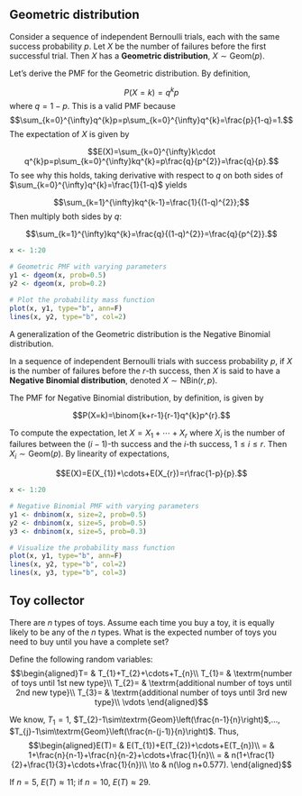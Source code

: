 ## Geometric distribution

::: {#def-geom}
Consider a sequence of independent Bernoulli trials, each with the same
success probability $p$. Let $X$ be the number of failures before the
first successful trial. Then $X$ has a **Geometric distribution**,
$X\sim\textrm{Geom}(p)$.
:::

Let's derive the PMF for the Geometric distribution. By definition,

$$P(X=k)=q^{k}p$$ where $q=1-p$. This is a valid PMF because
$$\sum_{k=0}^{\infty}q^{k}p=p\sum_{k=0}^{\infty}q^{k}=\frac{p}{1-q}=1.$$
The expectation of $X$ is given by

$$E(X)=\sum_{k=0}^{\infty}k\cdot q^{k}p=p\sum_{k=0}^{\infty}kq^{k}=p\frac{q}{p^{2}}=\frac{q}{p}.$$
To see why this holds, taking derivative with respect to $q$ on both
sides of $\sum_{k=0}^{\infty}q^{k}=\frac{1}{1-q}$ yields

$$\sum_{k=1}^{\infty}kq^{k-1}=\frac{1}{(1-q)^{2}};$$ Then multiply both
sides by $q$:

$$\sum_{k=1}^{\infty}kq^{k}=\frac{q}{(1-q)^{2}}=\frac{q}{p^{2}}.$$

```r
x <- 1:20

# Geometric PMF with varying parameters
y1 <- dgeom(x, prob=0.5)
y2 <- dgeom(x, prob=0.2)

# Plot the probability mass function
plot(x, y1, type="b", ann=F)
lines(x, y2, type="b", col=2)
```

A generalization of the Geometric distribution is the Negative Binomial
distribution.

::: {#def-nbin}
In a sequence of independent Bernoulli trials with success probability
$p$, if $X$ is the number of failures before the $r$-th success, then
$X$ is said to have a **Negative Binomial distribution**, denoted
$X\sim\textrm{NBin}(r,p)$.
:::

The PMF for Negative Binomial distribution, by definition, is given by

$$P(X=k)=\binom{k+r-1}{r-1}q^{k}p^{r}.$$

To compute the expectation, let $X=X_{1}+\cdots+X_{r}$ where $X_{i}$ is
the number of failures between the $(i-1)$-th success and the $i$-th
success, $1\leq i\leq r$. Then $X_{i}\sim\textrm{Geom}(p)$. By linearity
of expectations,

$$E(X)=E(X_{1})+\cdots+E(X_{r})=r\frac{1-p}{p}.$$

```r
x <- 1:20

# Negative Binomial PMF with varying parameters
y1 <- dnbinom(x, size=2, prob=0.5)
y2 <- dnbinom(x, size=5, prob=0.5)
y3 <- dnbinom(x, size=5, prob=0.3)

# Visualize the probability mass function
plot(x, y1, type="b", ann=F)
lines(x, y2, type="b", col=2)
lines(x, y3, type="b", col=3)
```

::: {#exm-toy}
## Toy collector
There are $n$ types of toys. Assume each time you buy a
toy, it is equally likely to be any of the $n$ types. What is the
expected number of toys you need to buy until you have a complete set?
:::

::: solution
Define the following random variables:
$$\begin{aligned}T= & T_{1}+T_{2}+\cdots+T_{n}\\
T_{1}= & \textrm{number of toys until 1st new type}\\
T_{2}= & \textrm{additional number of toys until 2nd new type}\\
T_{3}= & \textrm{additional number of toys until 3rd new type}\\
\vdots
\end{aligned}$$

We know, $T_{1}=1$,
$T_{2}-1\sim\textrm{Geom}\left(\frac{n-1}{n}\right)$,...,
$T_{j}-1\sim\textrm{Geom}\left(\frac{n-(j-1)}{n}\right)$. Thus,
$$\begin{aligned}E(T)= & E(T_{1})+E(T_{2})+\cdots+E(T_{n})\\
= & 1+\frac{n}{n-1}+\frac{n}{n-2}+\cdots+\frac{1}{n}\\
= & n(1+\frac{1}{2}+\frac{1}{3}+\cdots+\frac{1}{n})\\
\to & n(\log n+0.577).
\end{aligned}$$

If $n=5$, $E(T)\approx11$; if $n=10$, $E(T)\approx29$.
:::
